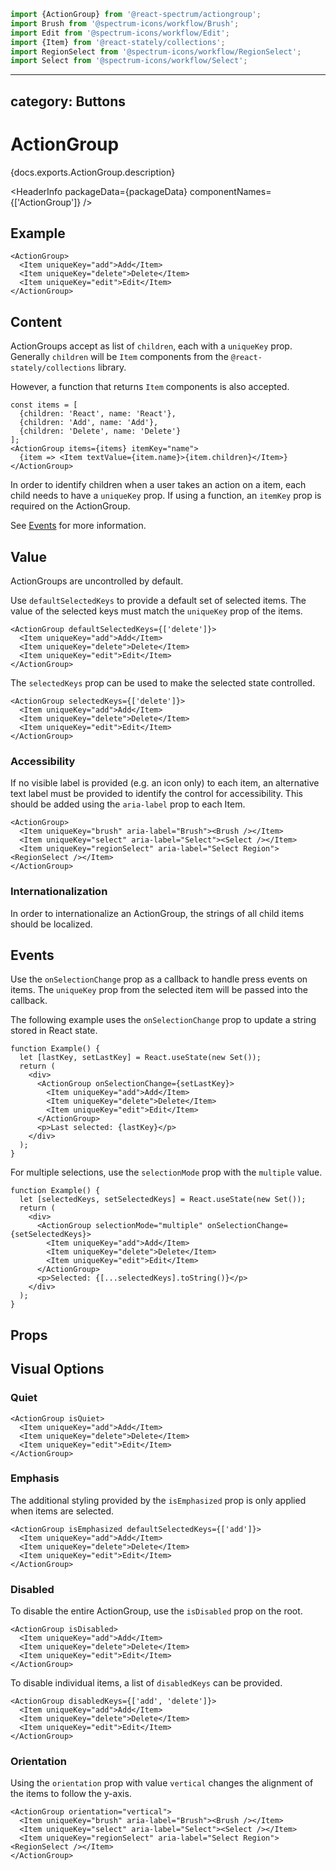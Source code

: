 <!-- Copyright 2020 Adobe. All rights reserved.
This file is licensed to you under the Apache License, Version 2.0 (the "License");
you may not use this file except in compliance with the License. You may obtain a copy
of the License at http://www.apache.org/licenses/LICENSE-2.0
Unless required by applicable law or agreed to in writing, software distributed under
the License is distributed on an "AS IS" BASIS, WITHOUT WARRANTIES OR REPRESENTATIONS
OF ANY KIND, either express or implied. See the License for the specific language
governing permissions and limitations under the License. -->



```jsx import
import {ActionGroup} from '@react-spectrum/actiongroup';
import Brush from '@spectrum-icons/workflow/Brush';
import Edit from '@spectrum-icons/workflow/Edit';
import {Item} from '@react-stately/collections';
import RegionSelect from '@spectrum-icons/workflow/RegionSelect';
import Select from '@spectrum-icons/workflow/Select';
```

---
category: Buttons
---

# ActionGroup

<p>{docs.exports.ActionGroup.description}</p>

<HeaderInfo
  packageData={packageData}
  componentNames={['ActionGroup']} />

## Example

```tsx example
<ActionGroup>
  <Item uniqueKey="add">Add</Item>
  <Item uniqueKey="delete">Delete</Item>
  <Item uniqueKey="edit">Edit</Item>
</ActionGroup>
```

## Content

ActionGroups accept as list of `children`, each with a `uniqueKey` prop. Generally `children` will be `Item` components from the `@react-stately/collections` library.

However, a function that returns `Item` components is also accepted.

```tsx example
const items = [
  {children: 'React', name: 'React'},
  {children: 'Add', name: 'Add'},
  {children: 'Delete', name: 'Delete'}
];
<ActionGroup items={items} itemKey="name">
  {item => <Item textValue={item.name}>{item.children}</Item>}
</ActionGroup>
```


In order to identify children when a user takes an action on a item, each child needs to have a `uniqueKey` prop. If using a function, an `itemKey` prop is required on the ActionGroup.

See [Events](#events) for more information.

## Value

ActionGroups are uncontrolled by default. 

Use `defaultSelectedKeys` to provide a default set of selected items. The value of the selected keys must match the `uniqueKey` prop of the items.

```tsx example
<ActionGroup defaultSelectedKeys={['delete']}>
  <Item uniqueKey="add">Add</Item>
  <Item uniqueKey="delete">Delete</Item>
  <Item uniqueKey="edit">Edit</Item>
</ActionGroup>
```

The `selectedKeys` prop can be used to make the selected state controlled.

```tsx example
<ActionGroup selectedKeys={['delete']}>
  <Item uniqueKey="add">Add</Item>
  <Item uniqueKey="delete">Delete</Item>
  <Item uniqueKey="edit">Edit</Item>
</ActionGroup>
```

### Accessibility

If no visible label is provided (e.g. an icon only) to each item, an alternative text label must be provided to identify the control for accessibility.
This should be added using the `aria-label` prop to each Item.

```tsx example
<ActionGroup>
  <Item uniqueKey="brush" aria-label="Brush"><Brush /></Item>
  <Item uniqueKey="select" aria-label="Select"><Select /></Item>
  <Item uniqueKey="regionSelect" aria-label="Select Region"><RegionSelect /></Item>
</ActionGroup>
```

### Internationalization

In order to internationalize an ActionGroup, the strings of all child items should be localized.

## Events

Use the `onSelectionChange` prop as a callback to handle press events on items.
The `uniqueKey` prop from the selected item will be passed into the callback.

The following example uses the `onSelectionChange` prop to update a string stored in React state.

```tsx example
function Example() {
  let [lastKey, setLastKey] = React.useState(new Set());
  return (
    <div>
      <ActionGroup onSelectionChange={setLastKey}>
        <Item uniqueKey="add">Add</Item>
        <Item uniqueKey="delete">Delete</Item>
        <Item uniqueKey="edit">Edit</Item>
      </ActionGroup>
      <p>Last selected: {lastKey}</p>
    </div>
  );
}
```

For multiple selections, use the `selectionMode` prop with the `multiple` value.
```tsx example
function Example() {
  let [selectedKeys, setSelectedKeys] = React.useState(new Set());
  return (
    <div>
      <ActionGroup selectionMode="multiple" onSelectionChange={setSelectedKeys}>
        <Item uniqueKey="add">Add</Item>
        <Item uniqueKey="delete">Delete</Item>
        <Item uniqueKey="edit">Edit</Item>
      </ActionGroup>
      <p>Selected: {[...selectedKeys].toString()}</p>
    </div>
  );
}
```

## Props

<PropTable component={docs.exports.ActionGroup} links={docs.links} />

## Visual Options

### Quiet

```tsx example
<ActionGroup isQuiet>
  <Item uniqueKey="add">Add</Item>
  <Item uniqueKey="delete">Delete</Item>
  <Item uniqueKey="edit">Edit</Item>
</ActionGroup>
```

### Emphasis

The additional styling provided by the `isEmphasized` prop is only applied when items are selected.

```tsx example
<ActionGroup isEmphasized defaultSelectedKeys={['add']}>
  <Item uniqueKey="add">Add</Item>
  <Item uniqueKey="delete">Delete</Item>
  <Item uniqueKey="edit">Edit</Item>
</ActionGroup>
```

### Disabled

To disable the entire ActionGroup, use the `isDisabled` prop on the root.

```tsx example
<ActionGroup isDisabled>
  <Item uniqueKey="add">Add</Item>
  <Item uniqueKey="delete">Delete</Item>
  <Item uniqueKey="edit">Edit</Item>
</ActionGroup>
```

To disable individual items, a list of `disabledKeys` can be provided.

```tsx example
<ActionGroup disabledKeys={['add', 'delete']}>
  <Item uniqueKey="add">Add</Item>
  <Item uniqueKey="delete">Delete</Item>
  <Item uniqueKey="edit">Edit</Item>
</ActionGroup>
```

### Orientation

Using the `orientation` prop with value `vertical` changes the alignment of the items to follow the y-axis.

```tsx example
<ActionGroup orientation="vertical">
  <Item uniqueKey="brush" aria-label="Brush"><Brush /></Item>
  <Item uniqueKey="select" aria-label="Select"><Select /></Item>
  <Item uniqueKey="regionSelect" aria-label="Select Region"><RegionSelect /></Item>
</ActionGroup>
```
